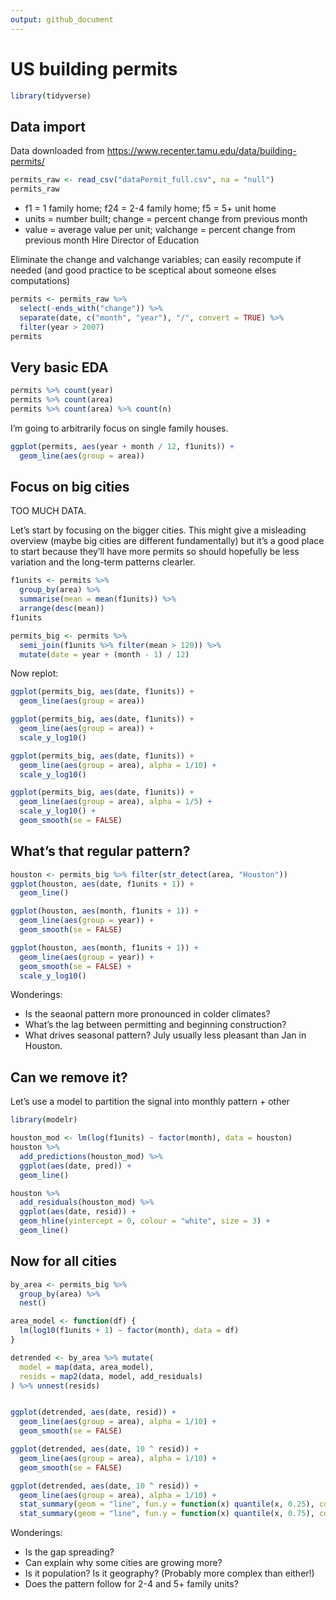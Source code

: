 ```yaml
---
output: github_document
---
```


# US building permits

```r
library(tidyverse)
```

## Data import

Data downloaded from <https://www.recenter.tamu.edu/data/building-permits/>

```r
permits_raw <- read_csv("dataPermit_full.csv", na = "null")
permits_raw
```

* f1 = 1 family home; f24 = 2-4 family home; f5 = 5+ unit home
* units = number built; change = percent change from previous month
* value = average value per unit; valchange = percent change from previous month
Hire Director of Education

Eliminate the change and valchange variables; can easily recompute if needed (and good practice to be sceptical about someone elses computations)

```r
permits <- permits_raw %>%
  select(-ends_with("change")) %>%
  separate(date, c("month", "year"), "/", convert = TRUE) %>%
  filter(year > 2007)
permits
```


## Very basic EDA

```r
permits %>% count(year)
permits %>% count(area)
permits %>% count(area) %>% count(n)
```

I'm going to arbitrarily focus on single family houses. 

```r
ggplot(permits, aes(year + month / 12, f1units)) + 
  geom_line(aes(group = area))
```

## Focus on big cities

TOO MUCH DATA.

Let's start by focusing on the bigger cities. This might give a misleading overview (maybe big cities are different fundamentally) but it's a good place to start because they'll have more permits so should hopefully be less variation and the long-term patterns clearler.

```r
f1units <- permits %>% 
  group_by(area) %>%
  summarise(mean = mean(f1units)) %>% 
  arrange(desc(mean))
f1units

permits_big <- permits %>% 
  semi_join(f1units %>% filter(mean > 120)) %>%
  mutate(date = year + (month - 1) / 12)
```

Now replot:

```r
ggplot(permits_big, aes(date, f1units)) + 
  geom_line(aes(group = area))
```

```r
ggplot(permits_big, aes(date, f1units)) + 
  geom_line(aes(group = area)) + 
  scale_y_log10()

ggplot(permits_big, aes(date, f1units)) + 
  geom_line(aes(group = area), alpha = 1/10) + 
  scale_y_log10()

ggplot(permits_big, aes(date, f1units)) + 
  geom_line(aes(group = area), alpha = 1/5) + 
  scale_y_log10() + 
  geom_smooth(se = FALSE)
```

## What's that regular pattern?

```r
houston <- permits_big %>% filter(str_detect(area, "Houston"))
ggplot(houston, aes(date, f1units + 1)) +
  geom_line()

ggplot(houston, aes(month, f1units + 1)) +
  geom_line(aes(group = year)) +
  geom_smooth(se = FALSE)

ggplot(houston, aes(month, f1units + 1)) +
  geom_line(aes(group = year)) +
  geom_smooth(se = FALSE) + 
  scale_y_log10()

```

Wonderings:

* Is the seaonal pattern more pronounced in colder climates?
* What's the lag between permitting and beginning construction?
* What drives seasonal pattern? July usually less pleasant than Jan in Houston.

## Can we remove it?

Let's use a model to partition the signal into monthly pattern + other

```r
library(modelr)

houston_mod <- lm(log(f1units) ~ factor(month), data = houston)
houston %>%
  add_predictions(houston_mod) %>%
  ggplot(aes(date, pred)) +
  geom_line()

houston %>%
  add_residuals(houston_mod) %>%
  ggplot(aes(date, resid)) +
  geom_hline(yintercept = 0, colour = "white", size = 3) +
  geom_line()
```

## Now for all cities

```r
by_area <- permits_big %>%
  group_by(area) %>%
  nest()

area_model <- function(df) {
  lm(log10(f1units + 1) ~ factor(month), data = df)
}

detrended <- by_area %>% mutate(
  model = map(data, area_model),
  resids = map2(data, model, add_residuals)
) %>% unnest(resids)


ggplot(detrended, aes(date, resid)) +
  geom_line(aes(group = area), alpha = 1/10) +
  geom_smooth(se = FALSE)

ggplot(detrended, aes(date, 10 ^ resid)) +
  geom_line(aes(group = area), alpha = 1/10) +
  geom_smooth(se = FALSE)

ggplot(detrended, aes(date, 10 ^ resid)) +
  geom_line(aes(group = area), alpha = 1/10) +
  stat_summary(geom = "line", fun.y = function(x) quantile(x, 0.25), colour = "blue") +
  stat_summary(geom = "line", fun.y = function(x) quantile(x, 0.75), colour = "blue")
```

Wonderings:

* Is the gap spreading?
* Can explain why some cities are growing more?
* Is it population? Is it geography?  (Probably more complex than either!)
* Does the pattern follow for 2-4 and 5+ family units?
